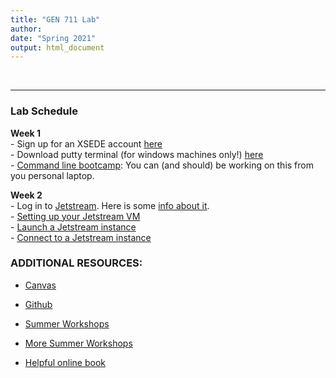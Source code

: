 ```yaml
---
title: "GEN 711 Lab"
author: 
date: "Spring 2021"
output: html_document
---
```


<style type="text/css">

h1.title {
  font-size: 45px;
  color: Black;
  text-align: center;
}
h4.author { /* Header 4 - and the author and data headers use this too  */
    font-size: 18px;
  font-family: "Lucida Console", monospace;
  color: Black;
  text-align: center;
}
h4.date { /* Header 4 - and the author and data headers use this too  */
  font-size: 18px;
  font-family: "Lucida Console", monospace;
  color: Black;
  text-align: center;
</style>
</script>
<div class="row">
<div class="col-xs-12 col-sm-9 text-left">
<br/>

***

### __Lab Schedule__
__Week 1__</br>
- Sign up for an XSEDE account [here](https://www.xsede.org/web/xup/my-xsede?p_p_id=58&p_p_lifecycle=0&p_p_state=maximized&p_p_mode=view&_58_struts_action=%2Flogin%2Fcreate_account)</br>
- Download putty terminal (for windows machines only!) [here](https://www.chiark.greenend.org.uk/~sgtatham/putty/latest.html)</br>
- [Command line bootcamp](http://rik.smith-unna.com/command_line_bootcamp/): You can (and should) be working on this from you personal laptop.</br>

__Week 2__</br>
- Log in to [Jetstream](https://use.jetstream-cloud.org/). Here is some [info about it](https://iujetstream.atlassian.net/wiki/spaces/JWT/pages/17465367/System+Overview).</br>
- [Setting up your Jetstream VM](usingssh.html)</br>
- [Launch a Jetstream instance](jetstream.html)</br>
- [Connect to a Jetstream instance](connect.html)</br>

### __ADDITIONAL RESOURCES:__

- [Canvas](https://mycourses.unh.edu)

- [Github](https://github.com/macmanes/GEN711_S21)

- [Summer Workshops](http://angus.readthedocs.org/en/2014)

- [More Summer Workshops](http://angus.readthedocs.org/en/2015)

- [Helpful online book](https://open.oregonstate.education/computationalbiology/)

